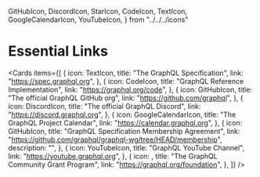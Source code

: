   GitHubIcon,
  DiscordIcon,
  StarIcon,
  CodeIcon,
  TextIcon,
  GoogleCalendarIcon,
  YouTubeIcon,
} from "../../../icons"

# Essential Links

<Cards
  items={[
    {
      icon: TextIcon,
      title: "The GraphQL Specification",
      link: "https://spec.graphql.org",
    },
    {
      icon: CodeIcon,
      title: "GraphQL Reference Implementation",
      link: "https://graphql.org/code",
    },
    {
      icon: GitHubIcon,
      title: "The official GraphQL GitHub org",
      link: "https://github.com/graphql",
    },
    {
      icon: DiscordIcon,
      title: "The official GraphQL Discord",
      link: "https://discord.graphql.org",
    },
    {
      icon: GoogleCalendarIcon,
      title: "The GraphQL Project Calendar",
      link: "https://calendar.graphql.org",
    },
    {
      icon: GitHubIcon,
      title: "GraphQL Specification Membership Agreement",
      link: "https://github.com/graphql/graphql-wg/tree/HEAD/membership",
      description: "",
    },
    {
      icon: YouTubeIcon,
      title: "GraphQL YouTube Channel",
      link: "https://youtube.graphql.org",
    },
    {
      icon: <StarIcon className="fill-primary" />,
      title: "The GraphQL Community Grant Program",
      link: "https://graphql.org/foundation",
    },
  ]}
/>
